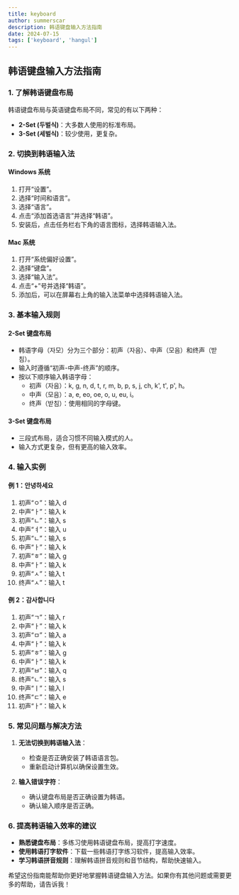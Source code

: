 ```yaml
---
title: keyboard
author: summerscar
description: 韩语键盘输入方法指南
date: 2024-07-15
tags: ['keyboard', 'hangul']
---
```


## 韩语键盘输入方法指南

### 1. 了解韩语键盘布局

韩语键盘布局与英语键盘布局不同，常见的有以下两种：

- **2-Set (두벌식)**：大多数人使用的标准布局。
- **3-Set (세벌식)**：较少使用，更复杂。

### 2. 切换到韩语输入法

#### Windows 系统

1. 打开“设置”。
2. 选择“时间和语言”。
3. 选择“语言”。
4. 点击“添加首选语言”并选择“韩语”。
5. 安装后，点击任务栏右下角的语言图标，选择韩语输入法。

#### Mac 系统

1. 打开“系统偏好设置”。
2. 选择“键盘”。
3. 选择“输入法”。
4. 点击“+”号并选择“韩语”。
5. 添加后，可以在屏幕右上角的输入法菜单中选择韩语输入法。

### 3. 基本输入规则

#### 2-Set 键盘布局

- 韩语字母（자모）分为三个部分：初声（자음）、中声（모음）和终声（받침）。
- 输入时遵循“初声-中声-终声”的顺序。
- 按以下顺序输入韩语字母：
  - 初声（자음）：k, g, n, d, t, r, m, b, p, s, j, ch, k', t', p', h。
  - 中声（모음）：a, e, eo, oe, o, u, eu, i。
  - 终声（받침）：使用相同的字母键。

#### 3-Set 键盘布局

- 三段式布局，适合习惯不同输入模式的人。
- 输入方式更复杂，但有更高的输入效率。

### 4. 输入实例

#### 例 1：안녕하세요

1. 初声“ㅇ”：输入 d
2. 中声“ㅏ”：输入 k
3. 初声“ㄴ”：输入 s
4. 中声“ㅕ”：输入 u
5. 初声“ㄴ”：输入 s
6. 中声“ㅏ”：输入 k
7. 初声“ㅎ”：输入 g
8. 中声“ㅏ”：输入 k
9. 初声“ㅅ”：输入 t
10. 终声“ㅅ”：输入 t

#### 例 2：감사합니다

1. 初声“ㄱ”：输入 r
2. 中声“ㅏ”：输入 k
3. 初声“ㅁ”：输入 a
4. 中声“ㅏ”：输入 k
5. 初声“ㅎ”：输入 g
6. 中声“ㅏ”：输入 k
7. 初声“ㅂ”：输入 q
8. 终声“ㄴ”：输入 s
9. 中声“ㅣ”：输入 l
10. 终声“ㄷ”：输入 e
11. 初声“ㅏ”：输入 k

### 5. 常见问题与解决方法

1. **无法切换到韩语输入法**：
   - 检查是否正确安装了韩语语言包。
   - 重新启动计算机以确保设置生效。

2. **输入错误字符**：
   - 确认键盘布局是否正确设置为韩语。
   - 确认输入顺序是否正确。

### 6. 提高韩语输入效率的建议

- **熟悉键盘布局**：多练习使用韩语键盘布局，提高打字速度。
- **使用韩语打字软件**：下载一些韩语打字练习软件，提高输入效率。
- **学习韩语拼音规则**：理解韩语拼音规则和音节结构，帮助快速输入。

希望这份指南能帮助你更好地掌握韩语键盘输入方法。如果你有其他问题或需要更多的帮助，请告诉我！
